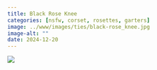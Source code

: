 ```yaml
---
title: Black Rose Knee
categories: [nsfw, corset, rosettes, garters]
image: ../www/images/ties/black-rose_knee.jpg
image-alt: ""
date: 2024-12-20
---
```



![](../www/images/ties/black-rose_knee.jpg)

